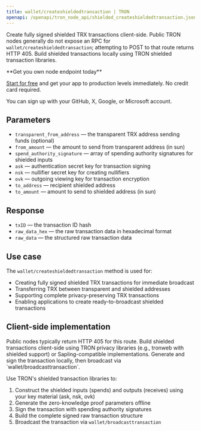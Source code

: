 ---
title: wallet/createshieldedtransaction | TRON
openapi: /openapi/tron_node_api/shielded_createshieldedtransaction.json post /95e61622bf6a8af293978377718e3b77/wallet/createshieldedtransaction
---

Create fully signed shielded TRX transactions client-side. Public TRON nodes generally do not expose an RPC for `wallet/createshieldedtransaction`; attempting to POST to that route returns HTTP 405. Build shielded transactions locally using TRON shielded transaction libraries.

<Check>
**Get you own node endpoint today**

[Start for free](https://console.chainstack.com/) and get your app to production levels immediately. No credit card required.

You can sign up with your GitHub, X, Google, or Microsoft account.
</Check>

## Parameters

* `transparent_from_address` — the transparent TRX address sending funds (optional)
* `from_amount` — the amount to send from transparent address (in sun)
* `spend_authority_signature` — array of spending authority signatures for shielded inputs
* `ask` — authentication secret key for transaction signing
* `nsk` — nullifier secret key for creating nullifiers
* `ovk` — outgoing viewing key for transaction encryption
* `to_address` — recipient shielded address
* `to_amount` — amount to send to shielded address (in sun)

## Response

* `txID` — the transaction ID hash
* `raw_data_hex` — the raw transaction data in hexadecimal format
* `raw_data` — the structured raw transaction data

## Use case

The `wallet/createshieldedtransaction` method is used for:

* Creating fully signed shielded TRX transactions for immediate broadcast
* Transferring TRX between transparent and shielded addresses
* Supporting complete privacy-preserving TRX transactions
* Enabling applications to create ready-to-broadcast shielded transactions

## Client-side implementation

<Info>
Public nodes typically return HTTP 405 for this route. Build shielded transactions client-side using TRON privacy libraries (e.g., tronweb with shielded support) or Sapling-compatible implementations. Generate and sign the transaction locally, then broadcast via `wallet/broadcasttransaction`.
</Info>

Use TRON's shielded transaction libraries to:

1. Construct the shielded inputs (spends) and outputs (receives) using your key material (ask, nsk, ovk)
2. Generate the zero-knowledge proof parameters offline
3. Sign the transaction with spending authority signatures
4. Build the complete signed raw transaction structure
5. Broadcast the transaction via `wallet/broadcasttransaction`